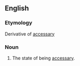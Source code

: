 ==English==

===Etymology===
Derivative of [[accessary]]

===Noun===
{{infl|en|noun}}

#The state of being [[accessary]].